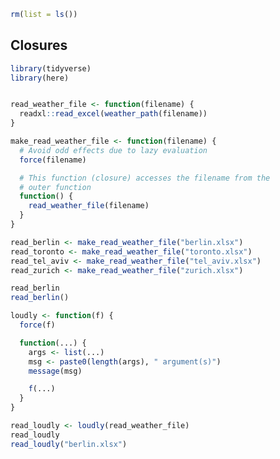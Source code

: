 ```r
rm(list = ls())
```


## Closures

<!-- Setup 42-closure.R -->
```r
library(tidyverse)
library(here)


read_weather_file <- function(filename) {
  readxl::read_excel(weather_path(filename))
}
```


<!-- Create a function that loads a particular dataset -->
```r
make_read_weather_file <- function(filename) {
  # Avoid odd effects due to lazy evaluation
  force(filename)

  # This function (closure) accesses the filename from the
  # outer function
  function() {
    read_weather_file(filename)
  }
}

read_berlin <- make_read_weather_file("berlin.xlsx")
read_toronto <- make_read_weather_file("toronto.xlsx")
read_tel_aviv <- make_read_weather_file("tel_aviv.xlsx")
read_zurich <- make_read_weather_file("zurich.xlsx")

read_berlin
read_berlin()
```


<!-- Use case: adverbs -- wrappers for other verbs -->
```r
loudly <- function(f) {
  force(f)

  function(...) {
    args <- list(...)
    msg <- paste0(length(args), " argument(s)")
    message(msg)

    f(...)
  }
}

read_loudly <- loudly(read_weather_file)
read_loudly
read_loudly("berlin.xlsx")
```
